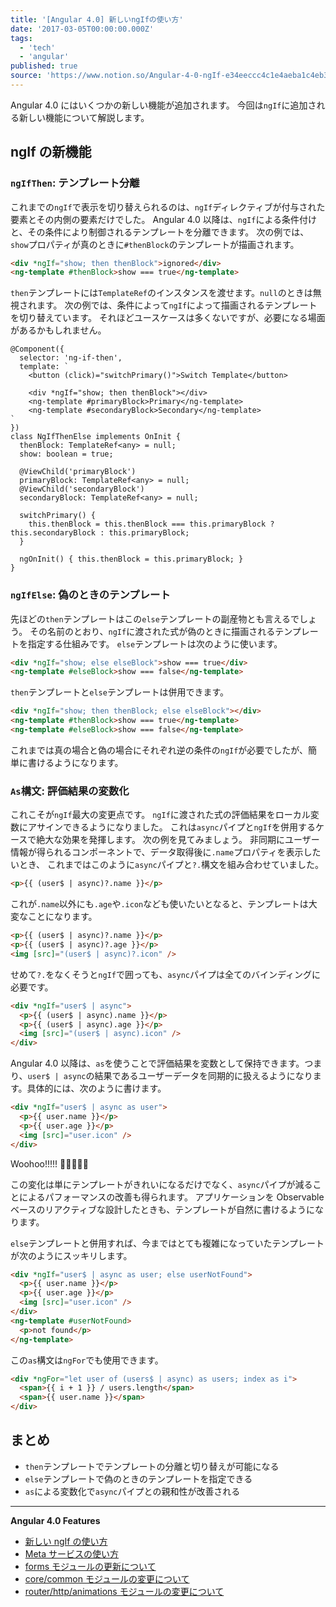 ```yaml
---
title: '[Angular 4.0] 新しいngIfの使い方'
date: '2017-03-05T00:00:00.000Z'
tags:
  - 'tech'
  - 'angular'
published: true
source: 'https://www.notion.so/Angular-4-0-ngIf-e34eeccc4c1e4aeba1c4eb3381c58440'
---
```


Angular 4.0 にはいくつかの新しい機能が追加されます。 今回は`ngIf`に追加される新しい機能について解説します。

## ngIf の新機能

### `ngIfThen`: テンプレート分離

これまでの`ngIf`で表示を切り替えられるのは、`ngIf`ディレクティブが付与された要素とその内側の要素だけでした。 Angular 4.0 以降は、`ngIf`による条件付けと、その条件により制御されるテンプレートを分離できます。 次の例では、`show`プロパティが真のときに`#thenBlock`のテンプレートが描画されます。

```html
<div *ngIf="show; then thenBlock">ignored</div>
<ng-template #thenBlock>show === true</ng-template>
```

`then`テンプレートには`TemplateRef`のインスタンスを渡せます。`null`のときは無視されます。 次の例では、条件によって`ngIf`によって描画されるテンプレートを切り替えています。 それほどユースケースは多くないですが、必要になる場面があるかもしれません。

```plaintext
@Component({
  selector: 'ng-if-then',
  template: `
    <button (click)="switchPrimary()">Switch Template</button>

    <div *ngIf="show; then thenBlock"></div>
    <ng-template #primaryBlock>Primary</ng-template>
    <ng-template #secondaryBlock>Secondary</ng-template>
`
})
class NgIfThenElse implements OnInit {
  thenBlock: TemplateRef<any> = null;
  show: boolean = true;

  @ViewChild('primaryBlock')
  primaryBlock: TemplateRef<any> = null;
  @ViewChild('secondaryBlock')
  secondaryBlock: TemplateRef<any> = null;

  switchPrimary() {
    this.thenBlock = this.thenBlock === this.primaryBlock ? this.secondaryBlock : this.primaryBlock;
  }

  ngOnInit() { this.thenBlock = this.primaryBlock; }
}
```

### `ngIfElse`: 偽のときのテンプレート

先ほどの`then`テンプレートはこの`else`テンプレートの副産物とも言えるでしょう。 その名前のとおり、`ngIf`に渡された式が偽のときに描画されるテンプレートを指定する仕組みです。 `else`テンプレートは次のように使います。

```html
<div *ngIf="show; else elseBlock">show === true</div>
<ng-template #elseBlock>show === false</ng-template>
```

`then`テンプレートと`else`テンプレートは併用できます。

```html
<div *ngIf="show; then thenBlock; else elseBlock"></div>
<ng-template #thenBlock>show === true</ng-template>
<ng-template #elseBlock>show === false</ng-template>
```

これまでは真の場合と偽の場合にそれぞれ逆の条件の`ngIf`が必要でしたが、簡単に書けるようになります。

### `As`構文: 評価結果の変数化

これこそが`ngIf`最大の変更点です。 `ngIf`に渡された式の評価結果をローカル変数にアサインできるようになりました。 これは`async`パイプと`ngIf`を併用するケースで絶大な効果を発揮します。 次の例を見てみましょう。 非同期にユーザー情報が得られるコンポーネントで、データ取得後に`.name`プロパティを表示したいとき、 これまではこのように`async`パイプと`?.`構文を組み合わせていました。

```html
<p>{{ (user$ | async)?.name }}</p>
```

これが`.name`以外にも`.age`や`.icon`なども使いたいとなると、テンプレートは大変なことになります。

```html
<p>{{ (user$ | async)?.name }}</p>
<p>{{ (user$ | async)?.age }}</p>
<img [src]="(user$ | async)?.icon" />
```

せめて`?.`をなくそうと`ngIf`で囲っても、`async`パイプは全てのバインディングに必要です。

```html
<div *ngIf="user$ | async">
  <p>{{ (user$ | async).name }}</p>
  <p>{{ (user$ | async).age }}</p>
  <img [src]="(user$ | async).icon" />
</div>
```

Angular 4.0 以降は、`as`を使うことで評価結果を変数として保持できます。つまり、`user$ | async`の結果であるユーザーデータを同期的に扱えるようになります。具体的には、次のように書けます。

```html
<div *ngIf="user$ | async as user">
  <p>{{ user.name }}</p>
  <p>{{ user.age }}</p>
  <img [src]="user.icon" />
</div>
```

Woohoo!!!!! :tada::tada::tada::tada::tada:

この変化は単にテンプレートがきれいになるだけでなく、`async`パイプが減ることによるパフォーマンスの改善も得られます。 アプリケーションを Observable ベースのリアクティブな設計したときも、テンプレートが自然に書けるようになります。

`else`テンプレートと併用すれば、今まではとても複雑になっていたテンプレートが次のようにスッキリします。

```html
<div *ngIf="user$ | async as user; else userNotFound">
  <p>{{ user.name }}</p>
  <p>{{ user.age }}</p>
  <img [src]="user.icon" />
</div>
<ng-template #userNotFound>
  <p>not found</p>
</ng-template>
```

この`as`構文は`ngFor`でも使用できます。

```html
<div *ngFor="let user of (users$ | async) as users; index as i">
  <span>{{ i + 1 }} / users.length</span>
  <span>{{ user.name }}</span>
</div>
```

## まとめ

- `then`テンプレートでテンプレートの分離と切り替えが可能になる
- `else`テンプレートで偽のときのテンプレートを指定できる
- `as`による変数化で`async`パイプとの親和性が改善される

---

**Angular 4.0 Features**

- [新しい ngIf の使い方](/post/ng4-feature-ngif/)
- [Meta サービスの使い方](/post/ng4-feature-meta-service/)
- [forms モジュールの更新について](/post/ng4-feature-forms-update/)
- [core/common モジュールの変更について](/post/ng4-feature-core-update/)
- [router/http/animations モジュールの変更について](/post/ng4-feature-libs-update/)
